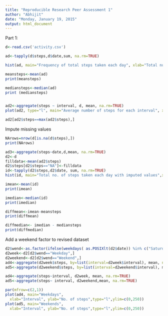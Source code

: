 ```yaml
---
title: "Reproducible Research Peer Assessment 1"
author: "Abhijit"
date: "Monday, January 19, 2015"
output: html_document
---
```

Part 1:

```r
d<-read.csv('activity.csv')

ad<-tapply(d$steps,d$date,sum, na.rm=TRUE)

hist(ad, main="Frequency of total steps taken each day", xlab="Total number of steps taken in a day", col = "red", ylim=c(0,30))

meansteps<-mean(ad)
print(meansteps)

mediansteps<-median(ad)
print (mediansteps)


ad2<-aggregate(steps ~ interval, d, mean, na.rm=TRUE)
plot(ad2, type="l", main="Average number of steps for each interval", xlab="5 minute intervals", ylab="Averaged No. of steps taken in interval", col="red")

ad2[ad2$steps==max(ad2$steps),]
```

Impute missing values
```r
NArows=nrow(d[is.na(d$steps),])
print(NArows)

ad3<-aggregate(steps~date,d,mean, na.rm=TRUE)
d2<-d
filldata<-mean(ad2$steps)
d2$steps[d2$steps=="NA"]<-filldata
id<-tapply(d2$steps,d2$date, sum, na.rm=TRUE)
hist(id, main="Total no. of steps taken each day with imputed values",xlab="Total number of steps taken in a day", col = "red", ylim=c(0,30))

imean<-mean(id)
print(imean)

imedian<-median(id)
print(imedian)

diffmean<-imean-meansteps
print(diffmean)

diffmedian<- imedian - mediansteps
print(diffmedian)


```
Add a weekend factor to revised dataset

```r
d2$wend<-as.factor(ifelse(weekdays( as.POSIXlt(d2$date)) %in% c("Saturday","Sunday"), "Weekend", "Weekday")) 
d2week<-d2[d2$wend=="Weekday",]
d2weekend<-d2[d2$wend=="Weekend",]
ad4<-aggregate(d2week$steps, by=list(interval=d2week$interval), mean, na.rm=TRUE)
ad5<-aggregate(d2weekend$steps, by=list(interval=d2weekend$interval), mean, na.rm=TRUE)

ad4<-aggregate(steps~interval, d2week, mean, na.rm=TRUE)
ad5<-aggregate(steps~ interval, d2weekend,mean, na.rm=TRUE)

par(mfrow=c(2,1))
plot(ad4, main="Weekdays", 
  xlab="Interval", ylab="No. of steps",type="l",ylim=c(0,250))
plot(ad5, main="Weekends", 
  xlab="Interval", ylab="No. of steps",type="l",ylim=c(0,250))

```
